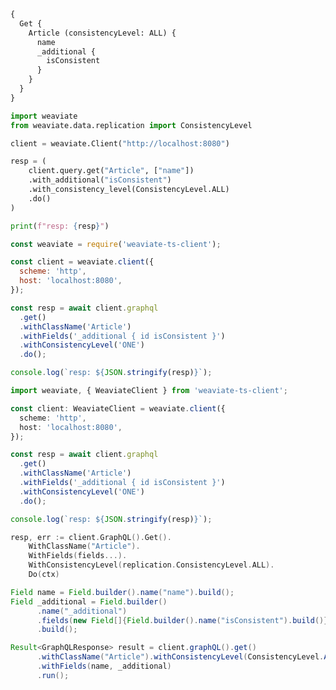 
<Tabs groupId="languages">
<TabItem value="graphql" label="GraphQL">

```graphql
{
  Get {
    Article (consistencyLevel: ALL) {
      name
      _additional {
        isConsistent
      }
    }
  }
}
```

</TabItem>
<TabItem value="py" label="Python">

```python
import weaviate
from weaviate.data.replication import ConsistencyLevel

client = weaviate.Client("http://localhost:8080")

resp = (
    client.query.get("Article", ["name"])
    .with_additional("isConsistent")
    .with_consistency_level(ConsistencyLevel.ALL)
    .do()
)

print(f"resp: {resp}")
```

</TabItem>
<TabItem value="js" label="JavaScript">

```js
const weaviate = require('weaviate-ts-client');

const client = weaviate.client({
  scheme: 'http',
  host: 'localhost:8080',
});

const resp = await client.graphql
  .get()
  .withClassName('Article')
  .withFields('_additional { id isConsistent }')
  .withConsistencyLevel('ONE')
  .do();

console.log(`resp: ${JSON.stringify(resp)}`);
```

</TabItem>
<TabItem value="ts" label="TypeScript">

```ts
import weaviate, { WeaviateClient } from 'weaviate-ts-client';

const client: WeaviateClient = weaviate.client({
  scheme: 'http',
  host: 'localhost:8080',
});

const resp = await client.graphql
  .get()
  .withClassName('Article')
  .withFields('_additional { id isConsistent }')
  .withConsistencyLevel('ONE')
  .do();

console.log(`resp: ${JSON.stringify(resp)}`);
```

</TabItem>
<TabItem value="go" label="Go">

```go
resp, err := client.GraphQL().Get().
    WithClassName("Article").
    WithFields(fields...).
    WithConsistencyLevel(replication.ConsistencyLevel.ALL).
    Do(ctx)
```

</TabItem>
<TabItem value="java" label="Java">

```java
Field name = Field.builder().name("name").build();
Field _additional = Field.builder()
      .name("_additional")
      .fields(new Field[]{Field.builder().name("isConsistent").build()})
      .build();

Result<GraphQLResponse> result = client.graphQL().get()
      .withClassName("Article").withConsistencyLevel(ConsistencyLevel.ALL)
      .withFields(name, _additional)
      .run();
```

</TabItem>
</Tabs>
